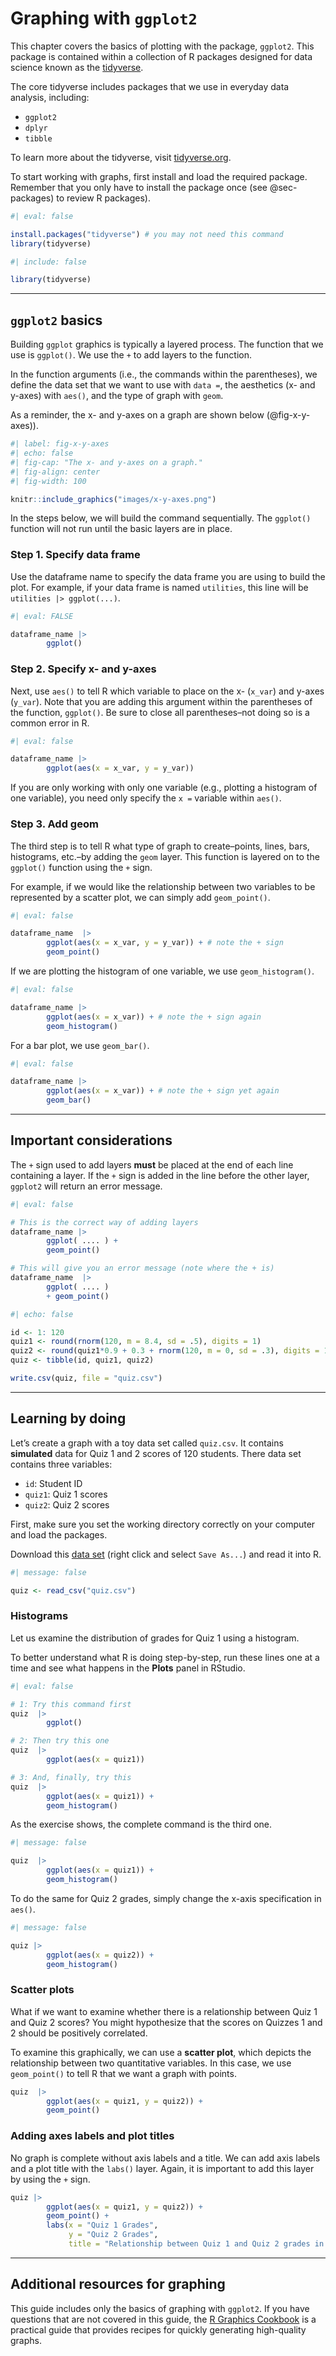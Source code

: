 # Graphing with `ggplot2` {#sec-ggplot2}

This chapter covers the basics of plotting with the package, `ggplot2`. This package is contained within a collection of R packages designed for data science known as the [tidyverse](https://www.tidyverse.org/).

The core tidyverse includes packages that we use in everyday data analysis, including:

- `ggplot2`
- `dplyr`
- `tibble`

To learn more about the tidyverse, visit [tidyverse.org](https://www.tidyverse.org/).

To start working with graphs, first install and load the required package. Remember that you only have to install the package once (see @sec-packages) to review R packages). 

```r
#| eval: false

install.packages("tidyverse") # you may not need this command
library(tidyverse)

```

```r
#| include: false

library(tidyverse) 

```

---

## `ggplot2` basics 

Building `ggplot` graphics is typically a layered process. The function that we use is `ggplot()`. We use the `+` to add layers to the function.

In the function arguments (i.e., the commands within the parentheses), we define the data set that we want to use with `data = `, the aesthetics (x- and y-axes) with `aes()`, and the type of graph with `geom`.

As a reminder, the x- and y-axes on a graph are shown below (@fig-x-y-axes)).

```r
#| label: fig-x-y-axes
#| echo: false
#| fig-cap: "The x- and y-axes on a graph."
#| fig-align: center
#| fig-width: 100

knitr::include_graphics("images/x-y-axes.png")

```

In the steps below, we will build the command sequentially. The `ggplot()` function will not run until the basic layers are in place. 

### Step 1. Specify data frame

Use the dataframe name to specify the data frame you are using to build the plot. For example, if your data frame is named `utilities`, this line will be `utilities |> ggplot(...)`.

``` r
#| eval: FALSE

dataframe_name |> 
        ggplot() 

```

### Step 2. Specify x- and y-axes

Next, use `aes()` to tell R which variable to place on the x- (`x_var`) and y-axes (`y_var`). Note that you are adding this argument within the parentheses of the function, `ggplot()`. Be sure to close all parentheses--not doing so is a common error in R.

``` r
#| eval: false

dataframe_name |>
        ggplot(aes(x = x_var, y = y_var))

```

If you are only working with only one variable (e.g., plotting a histogram of one variable), you need only specify the `x = ` variable within `aes()`.

### Step 3. Add geom

The third step is to tell R what type of graph to create--points, lines, bars, histograms, etc.--by adding the `geom` layer. This function is layered on to the `ggplot()` function  using the `+` sign.

For example, if we would like the relationship between two variables to be represented by a scatter plot, we can simply add `geom_point()`. 

``` r
#| eval: false

dataframe_name  |>  
        ggplot(aes(x = x_var, y = y_var)) + # note the + sign
        geom_point()

```

If we are plotting the histogram of one variable, we use `geom_histogram()`. 

``` r
#| eval: false

dataframe_name |> 
        ggplot(aes(x = x_var)) + # note the + sign again
        geom_histogram()
```

For a bar plot, we use `geom_bar()`.

``` r
#| eval: false

dataframe_name |> 
        ggplot(aes(x = x_var)) + # note the + sign yet again
        geom_bar()
```

---

## Important considerations

The `+` sign used to add layers **must** be placed at the end of each line containing a layer. If the `+` sign is added in the line before the other layer, `ggplot2` will return an error message.

``` r
#| eval: false

# This is the correct way of adding layers
dataframe_name |> 
        ggplot( .... ) +
        geom_point()

# This will give you an error message (note where the + is)
dataframe_name  |>  
        ggplot( .... ) 
        + geom_point()
```

``` r
#| echo: false

id <- 1: 120
quiz1 <- round(rnorm(120, m = 8.4, sd = .5), digits = 1)
quiz2 <- round(quiz1*0.9 + 0.3 + rnorm(120, m = 0, sd = .3), digits = 1)
quiz <- tibble(id, quiz1, quiz2)

write.csv(quiz, file = "quiz.csv")

```

---

## Learning by doing

Let's create a graph with a toy data set called `quiz.csv`. It contains **simulated** data for Quiz 1 and 2 scores of 120 students. There data set contains three variables: 

- `id`: Student ID
- `quiz1`: Quiz 1 scores
- `quiz2`: Quiz 2 scores

First, make sure you set the working directory correctly on your computer and load the packages. 

Download this [data set](http://sarakyeo.github.io/COMM3710-textbook/quiz.csv) (right click and select `Save As...`) and read it into R.

```r
#| message: false

quiz <- read_csv("quiz.csv")

```

### Histograms
Let us examine the distribution of grades for Quiz 1 using a histogram.  

To better understand what R is doing step-by-step, run these lines one at a time and see what happens in the **Plots** panel in RStudio. 

``` r
#| eval: false

# 1: Try this command first
quiz  |>  
        ggplot()

# 2: Then try this one
quiz  |>  
        ggplot(aes(x = quiz1))

# 3: And, finally, try this
quiz  |>  
        ggplot(aes(x = quiz1)) +
        geom_histogram()

```

As the exercise shows, the complete command is the third one. 
```r
#| message: false

quiz  |>  
        ggplot(aes(x = quiz1)) +
        geom_histogram()

```

To do the same for Quiz 2 grades, simply change the x-axis specification in `aes()`.

```r
#| message: false

quiz |>  
        ggplot(aes(x = quiz2)) +
        geom_histogram()

```

### Scatter plots

What if we want to examine whether there is a relationship between Quiz 1 and Quiz 2 scores? You might hypothesize that the scores on Quizzes 1 and 2 should be positively correlated.

To examine this graphically, we can use a **scatter plot**, which depicts the relationship between two quantitative variables. In this case, we use `geom_point()` to tell R that we want a graph with points.

```r

quiz  |>  
        ggplot(aes(x = quiz1, y = quiz2)) +
        geom_point() 

```

### Adding axes labels and plot titles

No graph is complete without axis labels and a title. We can add axis labels and a plot title with the `labs()` layer. Again, it is important to add this layer by using the `+` sign.

```r

quiz |> 
        ggplot(aes(x = quiz1, y = quiz2)) +
        geom_point() + 
        labs(x = "Quiz 1 Grades", 
             y = "Quiz 2 Grades",
             title = "Relationship between Quiz 1 and Quiz 2 grades in COMM 3710")

```

---

## Additional resources for graphing

This guide includes only the basics of graphing with `ggplot2`. If you have questions that are not covered in this guide, the [R Graphics Cookbook](https://r-graphics.org/index.html) is a practical guide that provides recipes for quickly generating high-quality graphs.

